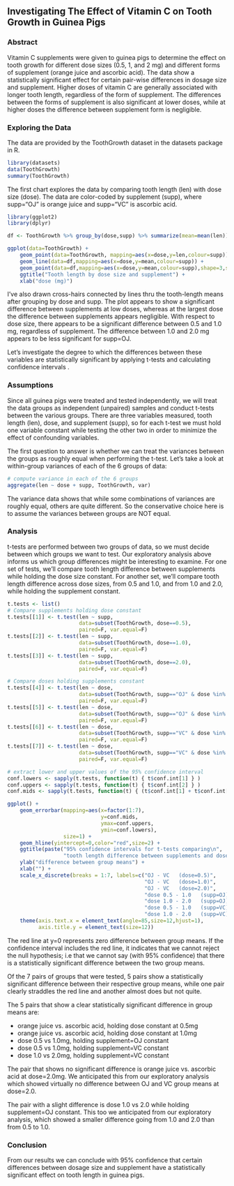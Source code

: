 
## Investigating The Effect of Vitamin C on Tooth Growth in Guinea Pigs 

### Abstract

Vitamin C supplements were given to guinea pigs to determine the effect
on tooth growth for different dose sizes (0.5, 1, and 2 mg) and different
forms of supplement (orange juice and ascorbic acid). The data show a 
statistically significant effect for certain pair-wise differences
in dosage size and supplement.  Higher doses of vitamin C are generally 
associated with longer tooth length, regardless of the form of supplement.  The differences
between the forms of supplement is also significant at lower doses, while 
at higher doses the difference between supplement form is negligible.


### Exploring the Data

The data are provided by the ToothGrowth dataset in the datasets package in R.

```r
library(datasets)
data(ToothGrowth)
summary(ToothGrowth)
```

The first chart explores the data by comparing tooth length (len) with dose
size (dose).  The data are color-coded by supplement (supp), where supp="OJ"
is orange juice and supp="VC" is ascorbic acid.

```r
library(ggplot2)
library(dplyr)

df <- ToothGrowth %>% group_by(dose,supp) %>% summarize(mean=mean(len))

ggplot(data=ToothGrowth) + 
    geom_point(data=ToothGrowth, mapping=aes(x=dose,y=len,colour=supp)) + 
    geom_line(data=df,mapping=aes(x=dose,y=mean,colour=supp)) + 
    geom_point(data=df,mapping=aes(x=dose,y=mean,colour=supp),shape=3,size=3) +
    ggtitle("Tooth length by dose size and supplement") +
    xlab("dose (mg)")
```

I've also drawn cross-hairs connected by lines thru the tooth-length means after grouping by dose and supp.
The plot appears to show a significant difference between supplements
at low doses, whereas at the largest dose the difference between supplements appears 
negligible.  With respect to dose size, there appears to be a significant difference between
0.5 and 1.0 mg, regardless of supplement.  The difference between 1.0 and 2.0 mg appears to be
less significant for supp=OJ. 

Let's investigate the degree to which the differences between these variables are statistically 
significant by applying t-tests and calculating confidence intervals .


### Assumptions

Since all guinea pigs were treated and tested independently, we will treat the data groups
as independent (unpaired) samples and conduct t-tests between the various groups. There are three 
variables measured, tooth length (len), dose, and supplement (supp), so for each t-test we must hold 
one variable constant while testing the other two in order to minimize the effect of confounding variables. 

The first question to answer is whether we can treat the variances between the groups as
roughly equal when performing the t-test.  Let's take a look at within-group variances of
each of the 6 groups of data:

```r
# compute variance in each of the 6 groups
aggregate(len ~ dose + supp, ToothGrowth, var)
```
The variance data shows that while some combinations of variances are roughly equal, others are 
quite different.  So the conservative choice here is to assume the variances between groups are NOT equal.

### Analysis

t-tests are performed between two groups of data, so we must decide between which groups we want to
test. Our exploratory analysis above informs us which group differences might be interesting to examine.
For one set of tests, we'll compare tooth length difference between supplements while holding 
the dose size constant.  For another set, we'll compare tooth length difference across dose sizes,
from 0.5 and 1.0, and from 1.0 and 2.0, while holding the supplement constant.

```r
t.tests <- list()
# Compare supplements holding dose constant
t.tests[[1]] <- t.test(len ~ supp, 
                       data=subset(ToothGrowth, dose==0.5), 
                       paired=F, var.equal=F)
t.tests[[2]] <- t.test(len ~ supp, 
                       data=subset(ToothGrowth, dose==1.0), 
                       paired=F, var.equal=F)
t.tests[[3]] <- t.test(len ~ supp, 
                       data=subset(ToothGrowth, dose==2.0), 
                       paired=F, var.equal=F)

# Compare doses holding supplements constant
t.tests[[4]] <- t.test(len ~ dose, 
                       data=subset(ToothGrowth, supp=="OJ" & dose %in% c(0.5,1.0)), 
                       paired=F, var.equal=F)
t.tests[[5]] <- t.test(len ~ dose, 
                       data=subset(ToothGrowth, supp=="OJ" & dose %in% c(1.0,2.0)), 
                       paired=F, var.equal=F)
t.tests[[6]] <- t.test(len ~ dose, 
                       data=subset(ToothGrowth, supp=="VC" & dose %in% c(0.5,1.0)), 
                       paired=F, var.equal=F)
t.tests[[7]] <- t.test(len ~ dose, 
                       data=subset(ToothGrowth, supp=="VC" & dose %in% c(1.0,2.0)), 
                       paired=F, var.equal=F)

# extract lower and upper values of the 95% confidence interval
conf.lowers <- sapply(t.tests, function(t) { t$conf.int[1] } )
conf.uppers <- sapply(t.tests, function(t) { t$conf.int[2] } )
conf.mids <- sapply(t.tests, function(t) { (t$conf.int[1] + t$conf.int[2]) / 2 } )

ggplot() + 
    geom_errorbar(mapping=aes(x=factor(1:7),
                              y=conf.mids, 
                              ymax=conf.uppers, 
                              ymin=conf.lowers),
                  size=1) + 
    geom_hline(yintercept=0,color="red",size=2) +
    ggtitle(paste("95% confidence intervals for t-tests comparing\n",
                  "tooth length difference between supplements and doses")) +
    ylab("difference between group means") +
    xlab("") +
    scale_x_discrete(breaks = 1:7, labels=c("OJ - VC   (dose=0.5)",
                                            "OJ - VC   (dose=1.0)",
                                            "OJ - VC   (dose=2.0)",
                                            "dose 0.5 - 1.0   (supp=OJ)",
                                            "dose 1.0 - 2.0   (supp=OJ)",
                                            "dose 0.5 - 1.0   (supp=VC)",
                                            "dose 1.0 - 2.0   (supp=VC)")) +
    theme(axis.text.x = element_text(angle=85,size=12,hjust=1),
          axis.title.y = element_text(size=12))
```

The red line at y=0 represents zero difference between group means.  If the confidence
interval includes the red line, it indicates that we cannot reject the null hypothesis;
i.e that we cannot say (with 95% confidence) that there is a statistically significant difference 
between the two group means.

Of the 7 pairs of groups that were tested, 5 pairs show a statistically significant
difference between their respective group means, while one pair clearly straddles the red line
and another almost does but not quite.  

The 5 pairs that show a clear statistically significant difference in group means are:

* orange juice vs. ascorbic acid, holding dose constant at 0.5mg
* orange juice vs. ascorbic acid, holding dose constant at 1.0mg
* dose 0.5 vs 1.0mg, holding supplement=OJ constant
* dose 0.5 vs 1.0mg, holding supplement=VC constant
* dose 1.0 vs 2.0mg, holding supplement=VC constant

The pair that shows no significant difference is orange juice vs. ascorbic acid at dose=2.0mg.
We anticipated this from our exploratory analysis which showed virtually no difference between 
OJ and VC group means at dose=2.0.

The pair with a slight difference is dose 1.0 vs 2.0 while holding supplement=OJ constant.
This too we anticipated from our exploratory analysis, which showed a smaller difference going
from 1.0 and 2.0 than from 0.5 to 1.0.


### Conclusion

From our results we can conclude with 95% confidence that certain differences between dosage size and
supplement have a statistically significant effect on tooth length in guinea pigs.


